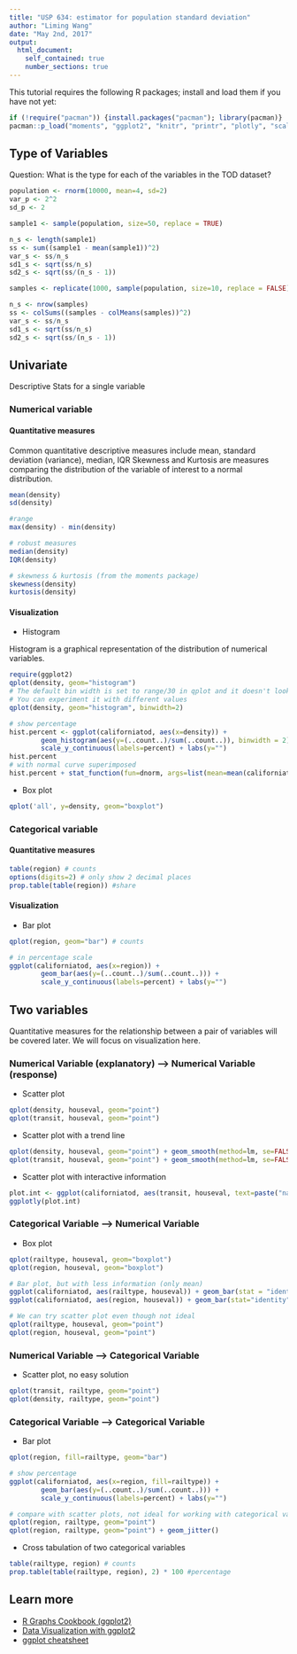 ```yaml
---
title: "USP 634: estimator for population standard deviation"
author: "Liming Wang"
date: "May 2nd, 2017"
output: 
  html_document:
    self_contained: true
    number_sections: true
---
```


This tutorial requires the following R packages; install and load them if you have not yet:
```r
if (!require("pacman")) {install.packages("pacman"); library(pacman)}
pacman::p_load("moments", "ggplot2", "knitr", "printr", "plotly", "scales")
```

## Type of Variables
Question: What is the type for each of the variables in the TOD dataset?

```r
population <- rnorm(10000, mean=4, sd=2)
var_p <- 2^2
sd_p <- 2
```

```r

sample1 <- sample(population, size=50, replace = TRUE)

n_s <- length(sample1)
ss <- sum((sample1 - mean(sample1))^2)
var_s <- ss/n_s
sd1_s <- sqrt(ss/n_s)
sd2_s <- sqrt(ss/(n_s - 1))

```

```r
samples <- replicate(1000, sample(population, size=10, replace = FALSE))

n_s <- nrow(samples)
ss <- colSums((samples - colMeans(samples))^2)
var_s <- ss/n_s
sd1_s <- sqrt(ss/n_s)
sd2_s <- sqrt(ss/(n_s - 1))

```

## Univariate
Descriptive Stats for a single variable

### Numerical variable

#### Quantitative measures

Common quantitative descriptive measures include mean, standard deviation (variance), median, IQR
Skewness and Kurtosis are measures comparing the distribution of the variable of interest to a normal distribution.

```r
mean(density)
sd(density)

#range
max(density) - min(density)

# robust measures
median(density)
IQR(density)

# skewness & kurtosis (from the moments package)
skewness(density)
kurtosis(density)
```

#### Visualization

* Histogram
  
Histogram is a graphical representation of the distribution of numerical variables. 
```r
require(ggplot2)
qplot(density, geom="histogram")
# The default bin width is set to range/30 in qplot and it doesn't look good. Let's set it to 2
# You can experiment it with different values
qplot(density, geom="histogram", binwidth=2)

# show percentage
hist.percent <- ggplot(californiatod, aes(x=density)) +  
        geom_histogram(aes(y=(..count..)/sum(..count..)), binwidth = 2) + 
        scale_y_continuous(labels=percent) + labs(y="")
hist.percent
# with normal curve superimposed
hist.percent + stat_function(fun=dnorm, args=list(mean=mean(californiatod$density), sd=sd(californiatod$density)))
```

* Box plot

```r
qplot('all', y=density, geom="boxplot")
```

### Categorical variable

#### Quantitative measures
```r
table(region) # counts
options(digits=2) # only show 2 decimal places
prop.table(table(region)) #share
```

#### Visualization
* Bar plot
```r
qplot(region, geom="bar") # counts

# in percentage scale
ggplot(californiatod, aes(x=region)) +  
        geom_bar(aes(y=(..count..)/sum(..count..))) + 
        scale_y_continuous(labels=percent) + labs(y="")
```

## Two variables

Quantitative measures for the relationship between a pair of variables will be covered later. We will focus on visualization here.

### Numerical Variable (explanatory) --> Numerical Variable (response)

* Scatter plot
```r
qplot(density, houseval, geom="point") 
qplot(transit, houseval, geom="point") 
```

* Scatter plot with a trend line
```r
qplot(density, houseval, geom="point") + geom_smooth(method=lm, se=FALSE)
qplot(transit, houseval, geom="point") + geom_smooth(method=lm, se=FALSE)
```

* Scatter plot with interactive information
```r
plot.int <- ggplot(californiatod, aes(transit, houseval, text=paste("name:", name))) + geom_point()
ggplotly(plot.int)

```

### Categorical Variable --> Numerical Variable

* Box plot
```r
qplot(railtype, houseval, geom="boxplot") 
qplot(region, houseval, geom="boxplot") 

# Bar plot, but with less information (only mean)
ggplot(californiatod, aes(railtype, houseval)) + geom_bar(stat = "identity")
ggplot(californiatod, aes(region, houseval)) + geom_bar(stat="identity")

# We can try scatter plot even though not ideal
qplot(railtype, houseval, geom="point") 
qplot(region, houseval, geom="point") 
```

### Numerical Variable --> Categorical Variable

* Scatter plot, no easy solution
```r
qplot(transit, railtype, geom="point")
qplot(density, railtype, geom="point")
```

### Categorical Variable --> Categorical Variable

* Bar plot
```r
qplot(region, fill=railtype, geom="bar")

# show percentage
ggplot(californiatod, aes(x=region, fill=railtype)) +  
        geom_bar(aes(y=(..count..)/sum(..count..))) + 
        scale_y_continuous(labels=percent) + labs(y="")

# compare with scatter plots, not ideal for working with categorical variables, even when the data points are jittered
qplot(region, railtype, geom="point")
qplot(region, railtype, geom="point") + geom_jitter()
```

* Cross tabulation of two categorical variables
```r
table(railtype, region) # counts
prop.table(table(railtype, region), 2) * 100 #percentage
```

## Learn more

- [R Graphs Cookbook (ggplot2)](http://www.cookbook-r.com/Graphs/)
- [Data Visualization with ggplot2](https://www.datacamp.com/courses/data-visualization-with-ggplot2-1)
- [ggplot cheatsheet](https://www.rstudio.com/wp-content/uploads/2015/03/ggplot2-cheatsheet.pdf)